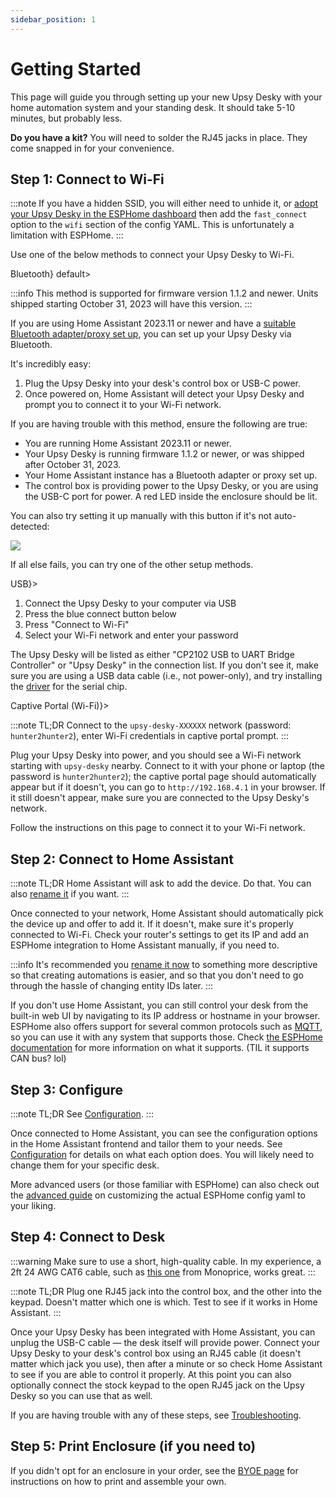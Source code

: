 ```yaml
---
sidebar_position: 1
---
```


# Getting Started

This page will guide you through setting up your new Upsy Desky with your home automation system and your standing desk. It should take 5-10 minutes, but probably less.

**Do you have a kit?** You will need to solder the RJ45 jacks in place. They come snapped in for your convenience.

## Step 1: Connect to Wi-Fi

:::note
If you have a hidden SSID, you will either need to unhide it, or [adopt your Upsy Desky in the ESPHome dashboard](./advanced/customization/index.md) then add the `fast_connect` option to the `wifi` section of the config YAML. This is unfortunately a limitation with ESPHome.
:::

Use one of the below methods to connect your Upsy Desky to Wi-Fi.


<Tabs>
  <TabItem value="ble" label={<><icon icon={faBluetooth} size="lg"/> Bluetooth</>} default>

:::info
This method is supported for firmware version 1.1.2 and newer. Units shipped starting October 31, 2023 will have this version.
:::

If you are using Home Assistant 2023.11 or newer and have a [suitable Bluetooth adapter/proxy set up](https://www.home-assistant.io/integrations/bluetooth/), you can set up your Upsy Desky via Bluetooth.

It's incredibly easy:

1. Plug the Upsy Desky into your desk's control box or USB-C power.
2. Once powered on, Home Assistant will detect your Upsy Desky and prompt you to connect it to your Wi-Fi network.

If you are having trouble with this method, ensure the following are true:

- You are running Home Assistant 2023.11 or newer.
- Your Upsy Desky is running firmware 1.1.2 or newer, or was shipped after October 31, 2023.
- Your Home Assistant instance has a Bluetooth adapter or proxy set up.
- The control box is providing power to the Upsy Desky, or you are using the USB-C port for power. A red LED inside the enclosure should be lit.

You can also try setting it up manually with this button if it's not auto-detected:

[![](https://my.home-assistant.io/badges/config_flow_start.svg)](https://my.home-assistant.io/redirect/config_flow_start/?domain=improv_ble)

If all else fails, you can try one of the other setup methods.

  </TabItem>
  <TabItem value="usb" label={<><icon icon={faUsb} size="lg"/> USB</>}>

1. Connect the Upsy Desky to your computer via USB
2. Press the blue connect button below
3. Press "Connect to Wi-Fi"
4. Select your Wi-Fi network and enter your password

The Upsy Desky will be listed as either "CP2102 USB to UART Bridge Controller" or "Upsy Desky" in the connection list. If you don't see it, make sure you are using a USB data cable (i.e., not power-only), and try installing the [driver](https://www.silabs.com/developers/usb-to-uart-bridge-vcp-drivers?tab=downloads) for the serial chip.

<EspInstallButton
  unsupportedMessage="Provisioning via USB only works in browsers which support Web Serial, such as Chrome or Edge. Please provision your Upsy Desky via Bluetooth or Wi-Fi instead." />

  </TabItem>
  <TabItem value="captive-portal" label={<><icon icon={faWifi} size="md"/> Captive Portal (Wi-Fi)</>}>

:::note TL;DR
Connect to the `upsy-desky-XXXXXX` network (password: `hunter2hunter2`), enter Wi-Fi credentials in captive portal prompt.
:::

Plug your Upsy Desky into power, and you should see a Wi-Fi network starting with `upsy-desky` nearby. Connect to it with your phone or laptop (the password is `hunter2hunter2`); the captive portal page should automatically appear but if it doesn't, you can go to `http://192.168.4.1` in your browser. If it still doesn't appear, make sure you are connected to the Upsy Desky's network.

Follow the instructions on this page to connect it to your Wi-Fi network.

  </TabItem>
</Tabs>

## Step 2: Connect to Home Assistant

:::note TL;DR
Home Assistant will ask to add the device. Do that. You can also [rename it](./configuration/renaming/index.md) if you want.
:::

Once connected to your network, Home Assistant should automatically pick the device up and offer to add it. If it doesn't, make sure it's properly connected to Wi-Fi. Check your router's settings to get its IP and add an ESPHome integration to Home Assistant manually, if you need to.

:::info
It's recommended you [rename it now](./configuration/renaming/index.md) to something more descriptive so that creating automations is easier, and so that you don't need to go through the hassle of changing entity IDs later.
:::

If you don't use Home Assistant, you can still control your desk from the built-in web UI by navigating to its IP address or hostname in your browser. ESPHome also offers support for several common protocols such as [MQTT](https://esphome.io/components/mqtt.html), so you can use it with any system that supports those. Check [the ESPHome documentation](https://esphome.io/#core-components) for more information on what it supports. (TIL it supports CAN bus? lol)

## Step 3: Configure

:::note TL;DR
See [Configuration](./configuration/index.md).
:::

Once connected to Home Assistant, you can see the configuration options in the Home Assistant frontend and tailor them to your needs. See [Configuration](./configuration/index.md) for details on what each option does. You will likely need to change them for your specific desk.

More advanced users (or those familiar with ESPHome) can also check out the [advanced guide](./advanced/customization/index.md) on customizing the actual ESPHome config yaml to your liking.

## Step 4: Connect to Desk

:::warning
Make sure to use a short, high-quality cable. In my experience, a 2ft 24 AWG CAT6 cable, such as [this one](https://www.amazon.com/Monoprice-Cat6-Ethernet-Patch-Cable/dp/B002RBECAE) from Monoprice, works great.
:::

:::note TL;DR
Plug one RJ45 jack into the control box, and the other into the keypad. Doesn't matter which one is which. Test to see if it works in Home Assistant.
:::

Once your Upsy Desky has been integrated with Home Assistant, you can unplug the USB-C cable — the desk itself will provide power. Connect your Upsy Desky to your desk's control box using an RJ45 cable (it doesn't matter which jack you use), then after a minute or so check Home Assistant to see if you are able to control it properly. At this point you can also optionally connect the stock keypad to the open RJ45 jack on the Upsy Desky so you can use that as well.

If you are having trouble with any of these steps, see [Troubleshooting](./troubleshooting/index.mdx).

## Step 5: Print Enclosure (if you need to)

If you didn't opt for an enclosure in your order, see the [BYOE page](./byoe/index.md) for instructions on how to print and assemble your own.